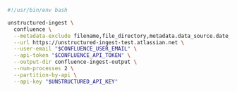 ```bash Shell
#!/usr/bin/env bash

unstructured-ingest \
  confluence \
  --metadata-exclude filename,file_directory,metadata.data_source.date_processed \
  --url https://unstructured-ingest-test.atlassian.net \
  --user-email "$CONFLUENCE_USER_EMAIL" \
  --api-token "$CONFLUENCE_API_TOKEN" \
  --output-dir confluence-ingest-output \
  --num-processes 2 \
  --partition-by-api \
  --api-key "$UNSTRUCTURED_API_KEY"
```
